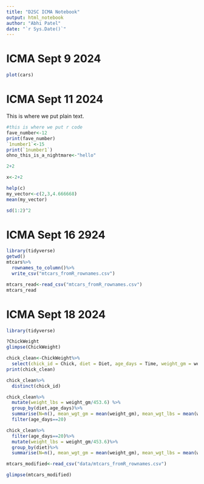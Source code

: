 ```yaml
---
title: "D2SC ICMA Notebook"
output: html_notebook
author: "Abhi Patel"
date: "`r Sys.Date()`"
---
```

# ICMA Sept 9 2024
```r
plot(cars)
```
# ICMA Sept 11 2024
This is where we put plain text.
```r
#this is where we put r code
fave_number<-12
print(fave_number)
`1number1`<-15
print(`1number1`)
ohno_this_is_a_nightmare<-"hello"

```
```r
2+2
```

```r
x<-2+2
```
```r
help(c)
my_vector<-c(2,3,4.666668)
mean(my_vector)
```
```r
sd(1:2)^2
```
# ICMA Sept 16 2924
```r
library(tidyverse)
getwd()
mtcars%>%
  rownames_to_column()%>%
  write_csv("mtcars_fromR_rownames.csv")
```
```r
mtcars_read<-read_csv("mtcars_fromR_rownames.csv")
mtcars_read
```
# ICMA Sept 18 2024
```r
library(tidyverse)
```
```r
?ChickWeight
glimpse(ChickWeight)
```
```r
chick_clean<-ChickWeight%>%
  select(chick_id = Chick, diet = Diet, age_days = Time, weight_gm = weight)
print(chick_clean)
```
```r
chick_clean%>%
  distinct(chick_id)
```
```r
chick_clean%>%
  mutate(weight_lbs = weight_gm/453.6) %>%
  group_by(diet,age_days)%>%
  summarise(N=n(), mean_wgt_gm = mean(weight_gm), mean_wgt_lbs = mean(weight_lbs))%>%
  filter(age_days==20)
```
```r
chick_clean%>%
  filter(age_days==20)%>%
  mutate(weight_lbs = weight_gm/453.6)%>%
  group_by(diet)%>%
  summarise(N=n(), mean_wgt_gm = mean(weight_gm), mean_wgt_lbs = mean(weight_lbs))

```
```r
mtcars_modified<-read_csv("data/mtcars_fromR_rownames.csv")
```
```r
glimpse(mtcars_modified)
```